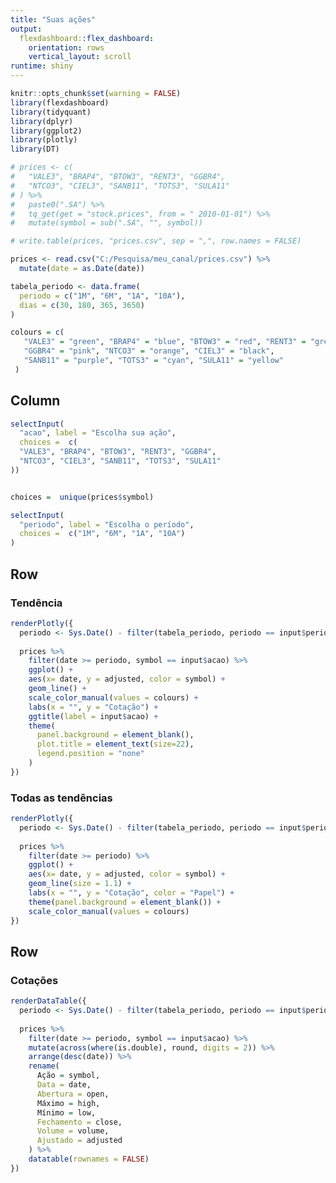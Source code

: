 ```yaml
---
title: "Suas ações"
output: 
  flexdashboard::flex_dashboard:
    orientation: rows
    vertical_layout: scroll
runtime: shiny
---
```


```r
knitr::opts_chunk$set(warning = FALSE)
library(flexdashboard)
library(tidyquant)
library(dplyr)
library(ggplot2)
library(plotly)
library(DT)

# prices <- c(
#   "VALE3", "BRAP4", "BTOW3", "RENT3", "GGBR4",
#   "NTCO3", "CIEL3", "SANB11", "TOTS3", "SULA11"
# ) %>%
#   paste0(".SA") %>%
#   tq_get(get = "stock.prices", from = " 2010-01-01") %>%
#   mutate(symbol = sub(".SA", "", symbol))

# write.table(prices, "prices.csv", sep = ",", row.names = FALSE)

prices <- read.csv("C:/Pesquisa/meu_canal/prices.csv") %>%
  mutate(date = as.Date(date))

tabela_periodo <- data.frame(
  periodo = c("1M", "6M", "1A", "10A"),
  dias = c(30, 180, 365, 3650)
)

colours = c(
   "VALE3" = "green", "BRAP4" = "blue", "BTOW3" = "red", "RENT3" = "grey",
   "GGBR4" = "pink", "NTCO3" = "orange", "CIEL3" = "black",
   "SANB11" = "purple", "TOTS3" = "cyan", "SULA11" = "yellow"
 ) 
```
Column {.sidebar}
-----------------------------------------------------------------------

```r
selectInput(
  "acao", label = "Escolha sua ação",
  choices =  c(
  "VALE3", "BRAP4", "BTOW3", "RENT3", "GGBR4",
  "NTCO3", "CIEL3", "SANB11", "TOTS3", "SULA11"
))


choices =  unique(prices$symbol)

selectInput(
  "periodo", label = "Escolha o período",
  choices =  c("1M", "6M", "1A", "10A")
)
```

Row {data-width=600}
-----------------------------------------------------------------------

### Tendência

```r
renderPlotly({
  periodo <- Sys.Date() - filter(tabela_periodo, periodo == input$periodo)$dias
  
  prices %>% 
    filter(date >= periodo, symbol == input$acao) %>% 
    ggplot() +
    aes(x= date, y = adjusted, color = symbol) +
    geom_line() +
    scale_color_manual(values = colours) +
    labs(x = "", y = "Cotação") +
    ggtitle(label = input$acao) +
    theme(
      panel.background = element_blank(),
      plot.title = element_text(size=22),
      legend.position = "none"
    ) 
})
```

### Todas as tendências

```r
renderPlotly({
  periodo <- Sys.Date() - filter(tabela_periodo, periodo == input$periodo)$dias
  
  prices %>% 
    filter(date >= periodo) %>% 
    ggplot() +
    aes(x= date, y = adjusted, color = symbol) +
    geom_line(size = 1.1) +
    labs(x = "", y = "Cotação", color = "Papel") +
    theme(panel.background = element_blank()) + 
    scale_color_manual(values = colours)
})

```

Row {data-width=400}
-----------------------------------------------------------------------

### Cotações

```r
renderDataTable({
  periodo <- Sys.Date() - filter(tabela_periodo, periodo == input$periodo)$dias
  
  prices %>% 
    filter(date >= periodo, symbol == input$acao) %>% 
    mutate(across(where(is.double), round, digits = 2)) %>%
    arrange(desc(date)) %>% 
    rename(
      Ação = symbol, 
      Data = date,
      Abertura = open,
      Máximo = high,
      Mínimo = low,
      Fechamento = close, 
      Volume = volume,
      Ajustado = adjusted
    ) %>% 
    datatable(rownames = FALSE)
})
```


















